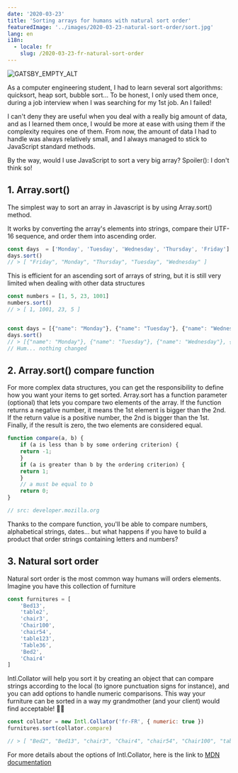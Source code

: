 ```yaml
---
date: '2020-03-23'
title: 'Sorting arrays for humans with natural sort order'
featuredImage: '../images/2020-03-23-natural-sort-order/sort.jpg'
lang: en
i18n:
  - locale: fr
    slug: /2020-03-23-fr-natural-sort-order
---
```


<Image align="right" caption="Picture by Brooke Lark on Unsplash">

![GATSBY_EMPTY_ALT](../images/2020-03-23-natural-sort-order/sort.jpg)

</Image>

As a computer engineering student, I had to learn several sort algorithms: quicksort, heap sort, bubble sort... To be honest, I only used them once, during a job interview when I was searching for my 1st job. An I failed!

I can't deny they are useful when you deal with a really big amount of data, and as I learned them once, I would be more at ease with using them if the complexity requires one of them. From now, the amount of data I had to handle was always relatively small, and I always managed to stick to JavaScript standard methods.

By the way, would I use JavaScript to sort a very big array? Spoiler(): I don't think so!

## 1. Array.sort()

The simplest way to sort an array in Javascript is by using Array.sort() method.

It works by converting the array's elements into strings, compare their UTF-16 sequence, and order them into ascending order.

```js
const days  = ['Monday', 'Tuesday', 'Wednesday', 'Thursday', 'Friday']
days.sort()
// > [ "Friday", "Monday", "Thursday", "Tuesday", "Wednesday" ]
```

This is efficient for an ascending sort of arrays of string, but it is still very limited when dealing with other data structures

```js
const numbers = [1, 5, 23, 1001]
numbers.sort()
// > [ 1, 1001, 23, 5 ]


const days = [{"name": "Monday"}, {"name": "Tuesday"}, {"name": "Wednesday"}, {"name": "Thursday"}, {"name": "Friday"}]
days.sort()
// > [{"name": "Monday"}, {"name": "Tuesday"}, {"name": "Wednesday"}, {"name": "Thursday"}, {"name": "Friday"}]
// Hum... nothing changed
```

## 2. Array.sort() compare function

For more complex data structures, you can get the responsibility to define how you want your items to get sorted. Array.sort has a function parameter (optional) that lets you compare two elements of the array. If the function returns a negative number, it means the 1st element is bigger than the 2nd. If the return value is a positive number, the 2nd is bigger than the 1st. Finally, if the result is zero, the two elements are considered equal.

```js
function compare(a, b) {
    if (a is less than b by some ordering criterion) {
    return -1;
    }
    if (a is greater than b by the ordering criterion) {
    return 1;
    }
    // a must be equal to b
    return 0;
}

// src: developer.mozilla.org
```

Thanks to the compare function, you'll be able to compare numbers, alphabetical strings, dates... but what happens if you have to build a product that order strings containing letters and numbers?

## 3. Natural sort order

Natural sort order is the most common way humans will orders elements. Imagine you have this collection of furniture

```js
const furnitures = [
    'Bed13',
    'table2',
    'chair3',
    'Chair100',
    'chair54',
    'table123',
    'Table36',
    'Bed2',
    'Chair4'
]
```

Intl.Collator will help you sort it by creating an object that can compare strings according to the local (to ignore punctuation signs for instance), and you can add options to handle numeric comparisons. This way your furniture can be sorted in a way my grandmother (and your client) would find acceptable! 👵🏻

```js
const collator = new Intl.Collator('fr-FR', { numeric: true })
furnitures.sort(collator.compare)

// > [ "Bed2", "Bed13", "chair3", "Chair4", "chair54", "Chair100", "table2", "Table36", "table123" ]
```

For more details about the options of Intl.Collator, here is the link to [MDN documentation](https://developer.mozilla.org/en-US/docs/Web/JavaScript/Reference/Global_Objects/Collator/Collator)

